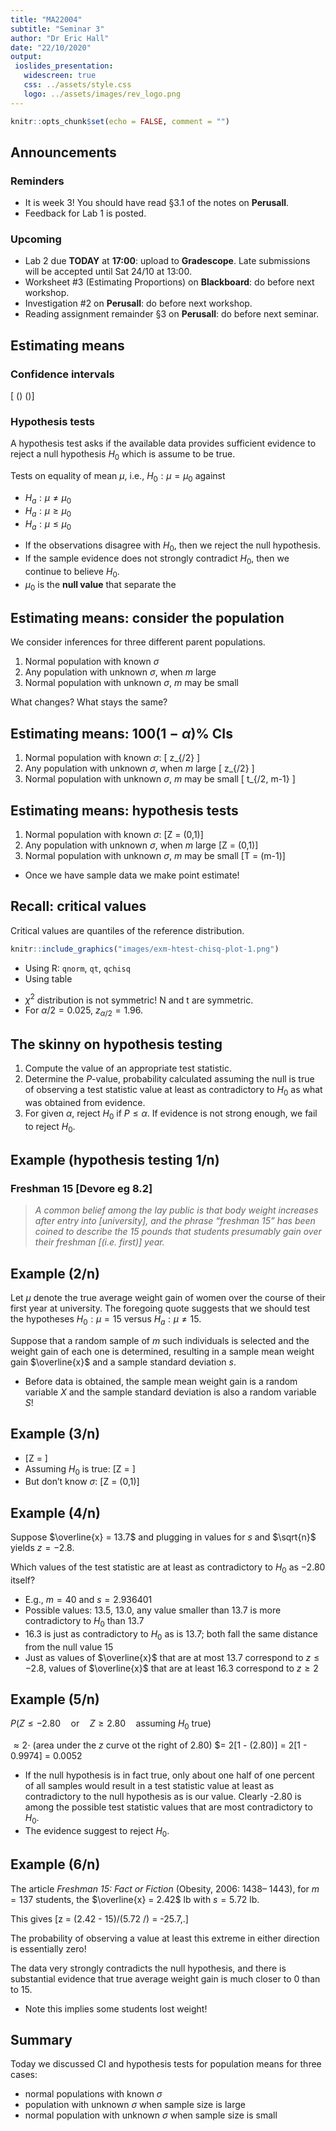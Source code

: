 ```yaml
---
title: "MA22004"
subtitle: "Seminar 3"
author: "Dr Eric Hall"
date: "22/10/2020"
output: 
 ioslides_presentation:
   widescreen: true
   css: ../assets/style.css
   logo: ../assets/images/rev_logo.png
---
```

\DeclareMathOperator{\Var}{Var}
\DeclareMathOperator{\E}{\mathbf{E}}
\DeclareMathOperator{\Cov}{Cov}
\DeclareMathOperator{\corr}{corr}
\newcommand{\se}{\mathsf{se}}
\DeclareMathOperator{\sd}{sd}

```r
knitr::opts_chunk$set(echo = FALSE, comment = "")
```

## Announcements

### Reminders 

- It is week 3! You should have read §3.1 of the notes on **Perusall**.
- Feedback for Lab 1 is posted.

### Upcoming
- Lab 2 due **TODAY** at **17:00**: upload to **Gradescope**. 
Late submissions will be accepted until Sat 24/10 at 13:00.
- Worksheet #3 (Estimating Proportions) on **Blackboard**: do before next workshop.
- Investigation #2 on **Perusall**: do before next workshop. 
- Reading assignment remainder §3 on **Perusall**: do before next seminar. 

## Estimating means

### Confidence intervals 

\[\text{point estimate} \mu  \pm (\text{critical value}) \cdot (\text{precision of point estimate})\]

### Hypothesis tests

A hypothesis test asks if the available data provides sufficient evidence to reject a null hypothesis $H_0$ which is assume to be true. 

Tests on equality of mean $\mu$, i.e., $H_0 : \mu = \mu_0$ against 

- $H_a : \mu \neq \mu_0$
- $H_a : \mu \geq \mu_0$
- $H_a : \mu \leq \mu_0$

<div class="notes">
- If the observations disagree with $H_0$, then we reject the null hypothesis. 
- If the sample evidence does not strongly contradict $H_0$, then we continue to believe $H_0$. 
- $\mu_0$ is the **null value** that separate the 
</div>

## Estimating means: consider the population

We consider inferences for three different parent populations. 

1. Normal population with known $\sigma$
2. Any population with unknown $\sigma$, when $m$ large
3. Normal population with unknown $\sigma$, $m$ may be small

What changes? What stays the same?

## Estimating means: $100(1-\alpha)\%$ CIs

1. Normal population with known $\sigma$:
\[\overline{x} \pm z_{\alpha/2} \frac{\sigma}{\sqrt{m}}\]
2. Any population with unknown $\sigma$, when $m$ large
\[\overline{x} \pm z_{\alpha/2} \frac{s}{\sqrt{m}}\]
3. Normal population with unknown $\sigma$, $m$ may be small
\[\overline{x} \pm t_{\alpha/2, m-1} \frac{s}{\sqrt{m}}\]


## Estimating means: hypothesis tests

1. Normal population with known $\sigma$:
\[Z = \frac{\overline{X} - \mu_0}{\sigma / \sqrt{m}} \sim \mathsf{N}(0,1)\]
2. Any population with unknown $\sigma$, when $m$ large
\[Z = \frac{\overline{X} - \mu_0}{S / \sqrt{m}} \sim \mathsf{N}(0,1)\]
3. Normal population with unknown $\sigma$, $m$ may be small
\[T = \frac{\overline{X} - \mu_0}{S / \sqrt{m}} \sim \mathsf{t}(m-1)\]

<div class="notes">
- Once we have sample data we make point estimate!
</div>

## Recall: critical values

Critical values are quantiles of the  reference distribution. 

```r
knitr::include_graphics("images/exm-htest-chisq-plot-1.png")
```

- Using R: `qnorm`, `qt`, `qchisq`
- Using table

<div class="notes">
- $\chi^2$ distribution is not symmetric! $\mathsf{N}$ and $\mathsf{t}$ are symmetric.
- For $\alpha/2 = 0.025$, $z_{\alpha/2} = 1.96$.
</div>

## The skinny on hypothesis testing

1. Compute the value of an appropriate test statistic.
2. Determine the $P$-value, probability calculated assuming the null is true of observing a test statistic value at least as contradictory to $H_0$ as what was obtained from evidence.
3. For given $\alpha$, reject $H_0$ if $P \leq \alpha$. If evidence is not strong enough, we fail to reject $H_0$. 

## Example (hypothesis testing 1/n)

### Freshman 15 [Devore eg 8.2]

> *A common belief among the lay public is that body weight increases after entry into [university], and the phrase "freshman 15" has been coined to describe the 15 pounds that students presumably gain over their freshman [(i.e. first)] year.*

## Example (2/n)

Let $\mu$ denote the true average weight gain of women over the course of their first year at university. The foregoing quote suggests that we should test the hypotheses $H_0: \mu = 15$ versus $H_a : \mu \neq 15$. 

Suppose that a random sample of $m$ such individuals is selected and the weight gain of each one is determined, resulting in a sample mean weight gain $\overline{x}$ and a sample standard deviation $s$. 

<div class="notes">
- Before data is obtained, the sample mean weight gain is a random variable $X$ and the sample standard deviation is also a random variable $S$!
</div>

## Example (3/n)

<div class="notes">
- \[Z = \frac{\overline{X} - \mu}{\sigma/ \sqrt{m}}\]
- Assuming $H_0$ is true: \[Z = \frac{\overline{X} - 15}{\sigma/ \sqrt{m}}\]
- But don't know $\sigma$:
\[Z = \frac{\overline{X} - 15}{S/ \sqrt{m}} \sim \mathsf{N}(0,1)\]
</div>

## Example (4/n)

Suppose $\overline{x} = 13.7$ and plugging in values for $s$ and $\sqrt{n}$ yields $z = -2.8$. 

Which values of the test statistic are at least as contradictory to $H_0$ as $-2.80$ itself?

<div class="notes">
- E.g., $m = 40$ and $s = 2.936401$
- Possible values: 13.5, 13.0, any value smaller than 13.7 is more contradictory to $H_0$ than 13.7
- 16.3 is just as contradictory to $H_0$ as is 13.7; both fall the same distance from the null value 15
- Just as values of $\overline{x}$ that are at most 13.7 correspond to $z\leq -2.8$, values of $\overline{x}$ that are at least 16.3 correspond to $z \geq 2$
</div>

## Example (5/n)

$P( Z \leq -2.80 \quad \text{or}\quad  Z \geq 2.80 \quad \text{assuming } H_0 \text{ true})$

<div class="notes">
$\approx 2 \cdot$ (area under the $z$ curve ot the right of 2.80)
$= 2[1 - \Phi(2.80)] = 2[1 - 0.9974] = 0.0052

- If the null hypothesis is in fact true, only about one half of one percent of all samples would result in a test statistic value at least as contradictory to the null hypothesis as is our value. Clearly -2.80 is among the possible test statistic values that are most contradictory to $H_0$. 
- The evidence suggest to reject $H_0$.
</div>

## Example (6/n)

The article *Freshman 15: Fact or Fiction* (Obesity, 2006: 1438– 1443), for $m = 137$ students, the $\overline{x} = 2.42$ lb with $s =  5.72$ lb. 

This gives \[z = (2.42 - 15)/(5.72 /\sqrt{137}) = -25.7\,.\]

The probability of observing a value at least this extreme in either direction is essentially zero! 

The data very strongly contradicts the null hypothesis, and there is substantial evidence that true average weight gain is much closer to $0$ than to $15$.

<div class="notes">
- Note this implies some students lost weight!
</div>


## Summary

Today we discussed CI and hypothesis tests for population means for three cases:

- normal populations with known $\sigma$
- population with unknown $\sigma$ when sample size is large
- normal population with unknown $\sigma$ when sample size is small
